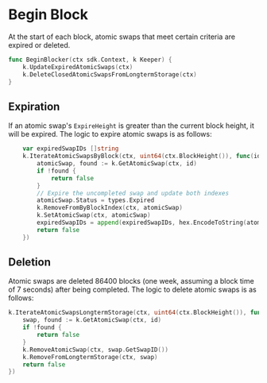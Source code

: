 
# Begin Block

At the start of each block, atomic swaps that meet certain criteria are expired or deleted.

```go
func BeginBlocker(ctx sdk.Context, k Keeper) {
	k.UpdateExpiredAtomicSwaps(ctx)
	k.DeleteClosedAtomicSwapsFromLongtermStorage(ctx)
}
```

## Expiration

If an atomic swap's `ExpireHeight` is greater than the current block height, it will be expired. The logic to expire atomic swaps is as follows:

```go
	var expiredSwapIDs []string
	k.IterateAtomicSwapsByBlock(ctx, uint64(ctx.BlockHeight()), func(id []byte) bool {
		atomicSwap, found := k.GetAtomicSwap(ctx, id)
		if !found {
			return false
		}
		// Expire the uncompleted swap and update both indexes
		atomicSwap.Status = types.Expired
		k.RemoveFromByBlockIndex(ctx, atomicSwap)
		k.SetAtomicSwap(ctx, atomicSwap)
		expiredSwapIDs = append(expiredSwapIDs, hex.EncodeToString(atomicSwap.GetSwapID()))
		return false
	})
```

## Deletion

Atomic swaps are deleted 86400 blocks (one week, assuming a block time of 7 seconds) after being completed. The logic to delete atomic swaps is as follows:

```go
k.IterateAtomicSwapsLongtermStorage(ctx, uint64(ctx.BlockHeight()), func(id []byte) bool {
	swap, found := k.GetAtomicSwap(ctx, id)
	if !found {
		return false
	}
	k.RemoveAtomicSwap(ctx, swap.GetSwapID())
	k.RemoveFromLongtermStorage(ctx, swap)
	return false
})
```

